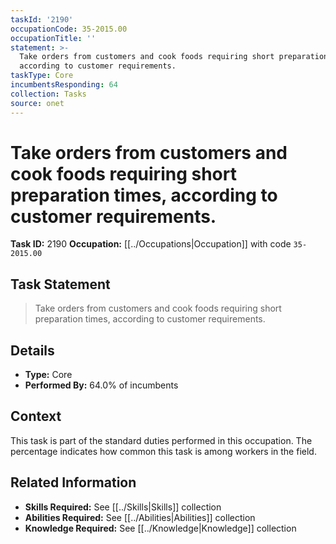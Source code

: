 ```yaml
---
taskId: '2190'
occupationCode: 35-2015.00
occupationTitle: ''
statement: >-
  Take orders from customers and cook foods requiring short preparation times,
  according to customer requirements.
taskType: Core
incumbentsResponding: 64
collection: Tasks
source: onet
---
```

# Take orders from customers and cook foods requiring short preparation times, according to customer requirements.

**Task ID:** 2190
**Occupation:** [[../Occupations|Occupation]] with code `35-2015.00`

## Task Statement

> Take orders from customers and cook foods requiring short preparation times, according to customer requirements.

## Details

- **Type:** Core
- **Performed By:** 64.0% of incumbents

## Context

This task is part of the standard duties performed in this occupation. The percentage indicates how common this task is among workers in the field.

## Related Information

- **Skills Required:** See [[../Skills|Skills]] collection
- **Abilities Required:** See [[../Abilities|Abilities]] collection
- **Knowledge Required:** See [[../Knowledge|Knowledge]] collection
